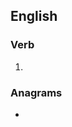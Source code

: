 {{also|préambulâtes}}
==English==

===Verb===
{{head|en|verb form}}

# {{en-third-person singular of|preambulate}}

===Anagrams===
* {{anagrams|en|a=aabeelmprstu|perambulates}}
